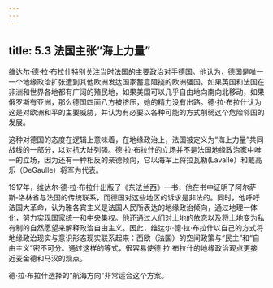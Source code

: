 ```yaml
---
---
---
```

title: 5.3 法国主张“海上力量”
---



维达尔·德·拉·布拉什特别关注当时法国的主要政治对手德国。他认为，德国是唯一一个地缘政治扩张遭到其他欧洲发达国家蓄意阻挠的欧洲强国。如果英国和法国在非洲和世界各地都有广阔的殖民地，如果美国可以几乎自由地向南向北移动，如果俄罗斯有亚洲，那么德国四面八方被挤压，她的精力没有出路。德·拉·布拉什认为这是对欧洲和平的主要威胁，并认为有必要以各种可能的方式削弱这个危险邻国的发展。

这种对德国的态度在逻辑上意味着，在地缘政治上，法国被定义为“海上力量”共同战线的一部分，以对抗大陆列强。德·拉·布拉什的立场并不是法国地缘政治家中唯一的立场，因为还有一种相反的亲德倾向，它以海军上将拉瓦勒(Lavalle）和戴高乐（DeGaulle）将军为代表。

1917年，维达尔·德·拉·布拉什出版了《东法兰西》一书，他在书中证明了阿尔萨斯‑洛林省与法国的传统联系，而德国对这些地区的诉求是非法的。同时，他呼吁法国大革命，认为雅各宾主义是法国人民所表达的地缘政治倾向，通过地理一体化，努力实现国家统一和中央集权。他还通过人们对土地的依恋以及将土地变为私有制的自然愿望来解释政治自由主义。因此，维达尔·德·拉·布拉什以自己的方式将地缘政治现实与意识形态现实联系起来：西欧（法国）的空间政策与“民主”和“自由主义”密不可分。通过这样的等式，很容易使德·拉·布拉什的地缘政治观点更接近麦金德和马汉的观点。

德·拉·布拉什选择的“航海方向”非常适合这个方案。